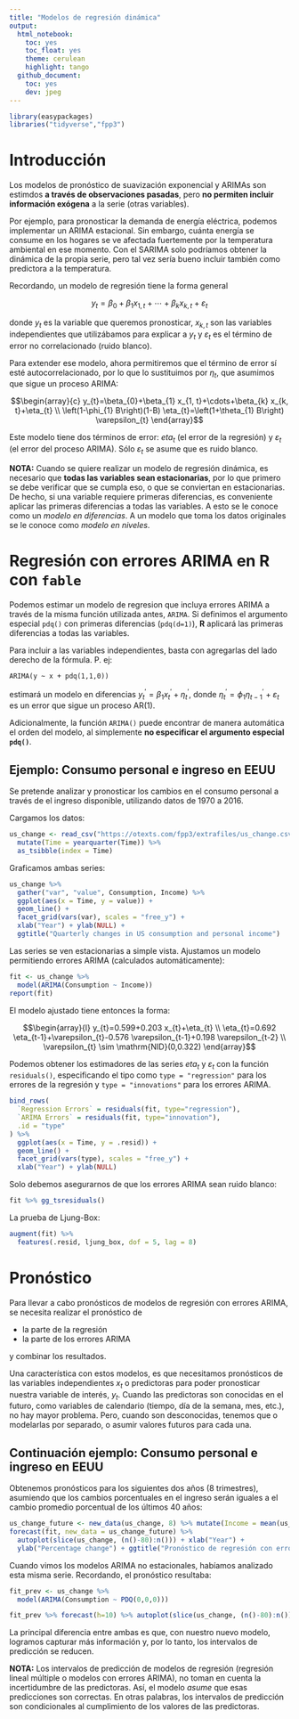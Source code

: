 ```yaml
---
title: "Modelos de regresión dinámica"
output:
  html_notebook:
    toc: yes
    toc_float: yes
    theme: cerulean
    highlight: tango
  github_document:
    toc: yes
    dev: jpeg
---
```


```r
library(easypackages)
libraries("tidyverse","fpp3")
```


# Introducción

Los modelos de pronóstico de suavización exponencial y ARIMAs son estimdos **a través de observaciones pasadas**, pero **no permiten incluir información exógena** a la serie (otras variables).

Por ejemplo, para pronosticar la demanda de energía eléctrica, podemos implementar un ARIMA estacional. Sin embargo, cuánta energía se consume en los hogares se ve afectada fuertemente por la temperatura ambiental en ese momento. Con el SARIMA solo podríamos obtener la dinámica de la propia serie, pero tal vez sería bueno incluir también como predictora a la temperatura.

Recordando, un modelo de regresión tiene la forma general

$$y_{t}=\beta_{0}+\beta_{1} x_{1, t}+\cdots+\beta_{k} x_{k, t}+\varepsilon_{t}$$

donde $y_t$ es la variable que queremos pronosticar, $x_{k, t}$ son las variables independientes que utilizábamos para explicar a $y_t$ y $\varepsilon_{t}$ es el término de error no correlacionado (ruido blanco).

Para extender ese modelo, ahora permitiremos que el término de error sí esté autocorrelacionado, por lo que lo sustituimos por $\eta_t$, que asumimos que sigue un proceso ARIMA:

$$\begin{array}{c}
y_{t}=\beta_{0}+\beta_{1} x_{1, t}+\cdots+\beta_{k} x_{k, t}+\eta_{t} \\
\left(1-\phi_{1} B\right)(1-B) \eta_{t}=\left(1+\theta_{1} B\right) \varepsilon_{t}
\end{array}$$

Este modelo tiene dos términos de error:  $eta_t$ (el error de la regresión) y $\varepsilon_{t}$ (el error del proceso ARIMA). Sólo $\varepsilon_{t}$ se asume que es ruido blanco.

**NOTA:** Cuando se quiere realizar un modelo de regresión dinámica, es necesario que **todas las variables sean estacionarias**, por lo que primero se debe verificar que se cumpla eso, o que se conviertan en estacionarias. De hecho, si una variable requiere primeras diferencias, es conveniente aplicar las primeras diferencias a todas las variables. A esto se le conoce como un *modelo en diferencias*. A un modelo que toma los datos originales se le conoce como *modelo en niveles*.

# Regresión con errores ARIMA en **R** con `fable`

Podemos estimar un modelo de regresion que incluya errores ARIMA a través de la misma función utilizada antes, `ARIMA`. Si definimos el argumento especial `pdq()` con primeras diferencias (`pdq(d=1)`), **R** aplicará las primeras diferencias a todas las variables.

Para incluir a las variables independientes, basta con agregarlas del lado derecho de la fórmula. P. ej:

```
ARIMA(y ~ x + pdq(1,1,0))
```
estimará un modelo en diferencias $y_{t}^{\prime}=\beta_{1} x_{t}^{\prime}+\eta_{t}^{\prime}$, donde $\eta_{t}^{\prime}=\phi_{1} \eta_{t-1}^{\prime}+\varepsilon_{t}$ es un error que sigue un proceso AR(1).

Adicionalmente, la función `ARIMA()` puede encontrar de manera automática el orden del modelo, al simplemente **no especificar el argumento especial `pdq()`**.

## Ejemplo: Consumo personal e ingreso en EEUU

Se pretende analizar y pronosticar los cambios en el consumo personal a través de el ingreso disponible, utilizando datos de 1970 a 2016.

Cargamos los datos:
```r
us_change <- read_csv("https://otexts.com/fpp3/extrafiles/us_change.csv") %>%
  mutate(Time = yearquarter(Time)) %>%
  as_tsibble(index = Time)
```

Graficamos ambas series:

```r
us_change %>%
  gather("var", "value", Consumption, Income) %>%
  ggplot(aes(x = Time, y = value)) +
  geom_line() +
  facet_grid(vars(var), scales = "free_y") +
  xlab("Year") + ylab(NULL) +
  ggtitle("Quarterly changes in US consumption and personal income")
```

Las series se ven estacionarias a simple vista. Ajustamos un modelo permitiendo errores ARIMA (calculados automáticamente):

```r
fit <- us_change %>%
  model(ARIMA(Consumption ~ Income))
report(fit)
```

El modelo ajustado tiene entonces la forma:

$$\begin{array}{l}
y_{t}=0.599+0.203 x_{t}+\eta_{t} \\
\eta_{t}=0.692 \eta_{t-1}+\varepsilon_{t}-0.576 \varepsilon_{t-1}+0.198 \varepsilon_{t-2} \\
\varepsilon_{t} \sim \mathrm{NID}(0,0.322)
\end{array}$$

Podemos obtener los estimadores de las series $eta_t$ y $\varepsilon_{t}$ con la función `residuals()`, especificando el tipo como `type = "regression"` para los errores de la regresión y `type = "innovations"` para los errores ARIMA.

```r
bind_rows(
  `Regression Errors` = residuals(fit, type="regression"),
  `ARIMA Errors` = residuals(fit, type="innovation"),
  .id = "type"
) %>%
  ggplot(aes(x = Time, y = .resid)) +
  geom_line() +
  facet_grid(vars(type), scales = "free_y") +
  xlab("Year") + ylab(NULL)
```

Solo debemos asegurarnos de que los errores ARIMA sean ruido blanco:

```r
fit %>% gg_tsresiduals()
```
La prueba de Ljung-Box:

```r
augment(fit) %>%
  features(.resid, ljung_box, dof = 5, lag = 8)
```

# Pronóstico

Para llevar a cabo pronósticos de modelos de regresión con errores ARIMA, se necesita realizar el pronóstico de

* la parte de la regresión
* la parte de los errores ARIMA

y combinar los resultados.

Una característica con estos modelos, es que necesitamos pronósticos de las variables independientes $x_t$ o predictoras para poder pronosticar nuestra variable de interés, $y_t$. Cuando las predictoras son conocidas en el futuro, como variables de calendario (tiempo, día de la semana, mes, etc.), no hay mayor problema. Pero, cuando son desconocidas, tenemos que o modelarlas por separado, o asumir valores futuros para cada una.

## Continuación ejemplo: Consumo personal e ingreso en EEUU

Obtenemos pronósticos para los siguientes dos años (8 trimestres), asumiendo que los cambios porcentuales en el ingreso serán iguales a el cambio promedio porcentual de los últimos 40 años:

```r
us_change_future <- new_data(us_change, 8) %>% mutate(Income = mean(us_change$Income))
forecast(fit, new_data = us_change_future) %>%
  autoplot(slice(us_change, (n()-80):n())) + xlab("Year") +
  ylab("Percentage change") + ggtitle("Pronóstico de regresión con errores ARIMA")
```

Cuando vimos los modelos ARIMA no estacionales, habíamos analizado esta misma serie. Recordando, el pronóstico resultaba:

```r
fit_prev <- us_change %>%
  model(ARIMA(Consumption ~ PDQ(0,0,0)))

fit_prev %>% forecast(h=10) %>% autoplot(slice(us_change, (n()-80):n())) + ggtitle("Pronóstico con modelo ARIMA")
```

La principal diferencia entre ambas es que, con nuestro nuevo modelo, logramos capturar más información y, por lo tanto, los intervalos de predicción se reducen.

**NOTA:** Los intervalos de predicción de modelos de regresión (regresión lineal múltiple o modelos con errores ARIMA), no toman en cuenta la incertidumbre de las predictoras. Así, el modelo *asume* que esas predicciones son correctas. En otras palabras, los intervalos de predicción son condicionales al cumplimiento de los valores de las predictoras.


